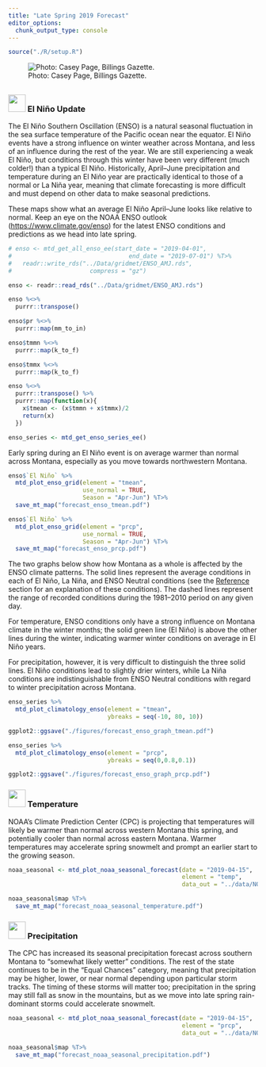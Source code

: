 ```yaml
---
title: "Late Spring 2019 Forecast"
editor_options: 
  chunk_output_type: console
---
```


```r
source("./R/setup.R")
```

![Photo: Casey Page, Billings Gazette.](./img/Cold_Cows.jpg)

## {- .tabset .tabset-fade .tabset-pills}

### <img src="icons/enso.svg" width="35px"/> El Niño Update {-}

The El Niño Southern Oscillation (ENSO) is a natural seasonal fluctuation in the sea surface temperature of the Pacific ocean near the equator. El Niño events have a strong influence on winter weather across Montana, and less of an influence during the rest of the year. We are still experiencing a weak El Niño, but conditions through this winter have been very different (much colder!) than a typical El Niño. Historically, April--June precipitation and temperature during an El Niño year are practically identical to those of a normal or La Niña year, meaning that climate forecasting is more difficult and must depend on other data to make seasonal predictions.

These maps show what an average El Niño April--June looks like relative to normal. Keep an eye on the NOAA ENSO outlook ([https://www.climate.gov/enso](https://www.climate.gov/enso)) for the latest ENSO conditions and predictions as we head into late spring.

```r
# enso <- mtd_get_all_enso_ee(start_date = "2019-04-01",
#                                 end_date = "2019-07-01") %T>%
#   readr::write_rds("../Data/gridmet/ENSO_AMJ.rds",
#                      compress = "gz")

enso <- readr::read_rds("../Data/gridmet/ENSO_AMJ.rds")

enso %<>%
  purrr::transpose()

enso$pr %<>%
  purrr::map(mm_to_in)

enso$tmmn %<>%
  purrr::map(k_to_f)

enso$tmmx %<>%
  purrr::map(k_to_f)

enso %<>%
  purrr::transpose() %>%
  purrr::map(function(x){
    x$tmean <- (x$tmmn + x$tmmx)/2
    return(x)
  })

enso_series <- mtd_get_enso_series_ee()

```

Early spring during an El Niño event is on average warmer than normal across Montana, especially as you move towards northwestern Montana.

```r

enso$`El Niño` %>%
  mtd_plot_enso_grid(element = "tmean",
                     use_normal = TRUE,
                     Season = "Apr-Jun") %T>%
  save_mt_map("forecast_enso_tmean.pdf")

enso$`El Niño` %>%
  mtd_plot_enso_grid(element = "prcp",
                     use_normal = TRUE,
                     Season = "Apr-Jun") %T>%
  save_mt_map("forecast_enso_prcp.pdf")

```

The two graphs below show how Montana as a whole is affected by the ENSO climate patterns. The solid lines represent the average conditions in each of El Niño, La Niña, and ENSO Neutral conditions (see the [Reference](./reference.html) section for an explanation of these conditions). The dashed lines represent the range of recorded conditions during the 1981--2010 period on any given day.

For temperature, ENSO conditions only have a strong influence on Montana climate in the winter months; the solid green line (El Niño) is above the other lines during the winter, indicating warmer winter conditions on average in El Niño years.

For precipitation, however, it is very difficult to distinguish the three solid lines. El Niño conditions lead to slightly drier winters, while La Niña conditions are indistinguishable from ENSO Neutral conditions with regard to winter precipitation across Montana.

```r

enso_series %>%
  mtd_plot_climatology_enso(element = "tmean",
                            ybreaks = seq(-10, 80, 10))

ggplot2::ggsave("./figures/forecast_enso_graph_tmean.pdf")

enso_series %>%
  mtd_plot_climatology_enso(element = "prcp",
                            ybreaks = seq(0,0.8,0.1))

ggplot2::ggsave("./figures/forecast_enso_graph_prcp.pdf")


```


### <img src="icons/temperature.svg" width="35px"/> Temperature {-}
NOAA's Climate Prediction Center (CPC) is projecting that temperatures will likely be warmer than normal across western Montana this spring, and potentially cooler than normal across eastern Montana. Warmer temperatures may accelerate spring snowmelt and prompt an earlier start to the growing season.

```r

noaa_seasonal <- mtd_plot_noaa_seasonal_forecast(date = "2019-04-15",
                                                 element = "temp",
                                                 data_out = "../data/NOAA_seasonal")

noaa_seasonal$map %T>%
  save_mt_map("forecast_noaa_seasonal_temperature.pdf")
```

### <img src="icons/precipitation.svg" width="35px"/> Precipitation {-}

The CPC has increased its seasonal precipitation forecast across southern Montana to "somewhat likely wetter" conditions. The rest of the state continues to be in the "Equal Chances" category, meaning that  precipitation may be higher, lower, or near normal depending upon particular storm tracks. The timing of these storms will matter too; precipitation in the spring may still fall as snow in the mountains, but as we move into late spring rain-dominant storms could accelerate snowmelt.

```r

noaa_seasonal <- mtd_plot_noaa_seasonal_forecast(date = "2019-04-15",
                                                 element = "prcp",
                                                 data_out = "../data/NOAA_seasonal")

noaa_seasonal$map %T>%
  save_mt_map("forecast_noaa_seasonal_precipitation.pdf")

```

<!-- ### <img src="icons/drought.svg" width="35px"/> Drought {-} -->
<!-- The three month drought outlook suggests that drought will persist through August in Daniels, Sheridan, and Roosevelt counties. Due to late may rainfall these counties were recently downgraded to “abnormally dry.” Drought development is not predicted for the remainder of the state; however, drought development may still be possible given the uncertain seasonal forecast (above) for eastern portions of the state and warmer and drier than normal forecast for western portions of the state. For example, portions of Valley, Phillips, and Blaine counties have been designated as abnormally dry due to lack of rainfall in the past month and drying soil conditions. -->

<!-- ```{r future-seasonal-drought, fig.retina = 2, fig.align = "center", out.width = '100%', collapse=TRUE, results='hold', message=FALSE, warning=FALSE, cache=TRUE} -->

<!-- future_seasonal_drought <- mtd_plot_noaa_drought_outlook(date = "2019-04-15", -->
<!--                               data_out = "../data/NOAA_droughtlook") -->

<!-- future_seasonal_drought$map -->

<!-- ``` -->

